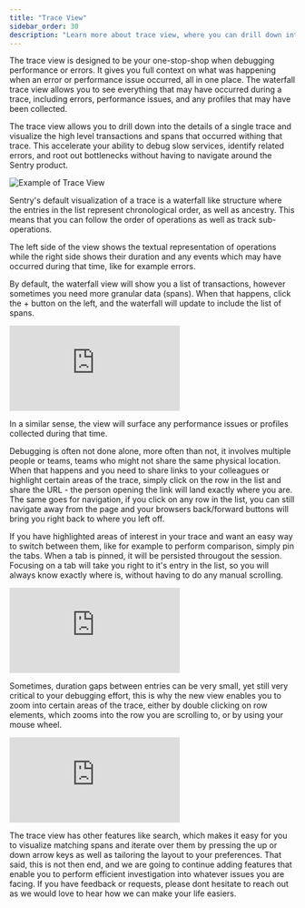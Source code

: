 ```yaml
---
title: "Trace View"
sidebar_order: 30
description: "Learn more about trace view, where you can drill down into the details of a single trace, allowing you to debug slow services, identify related errors, and find other bottlenecks."
---
```


The trace view is designed to be your one-stop-shop when debugging performance or errors. It gives you full context on what was happening when an error or performance issue occurred, all in one place. The waterfall trace view allows you to see everything that may have occurred during a trace, including errors, performance issues, and any profiles that may have been collected.

The trace view allows you to drill down into the details of a single trace and visualize the high level transactions and spans that occurred withing that trace. This accelerate your ability to debug slow services, identify related errors, and root out bottlenecks without having to navigate around the Sentry product.

![Example of Trace View](./img/trace-view.png)

Sentry's default visualization of a trace is a waterfall like structure where the entries in the list represent chronological order, as well as ancestry. This means that you can follow the order of operations as well as track sub-operations.

The left side of the view shows the textual representation of operations while the right side shows their duration and any events which may have occurred during that time, like for example errors.

By default, the waterfall view will show you a list of transactions, however sometimes you need more granular data (spans). When that happens, click the + button on the left, and the waterfall will update to include the list of spans.

<div
  style={{
    height: "0px",
    paddingBottom: "calc(66.66% + 41px)",
    position: "relative",
    width: "100%",
  }}
>
  <iframe
    src="https://demo.arcade.software/25H9paIDvBOQp5T3pFeW?embed&show_copy_link=true"
    title="Trace Details — Performance — sentry — Sentry"
    frameborder="0"
    loading="lazy"
    webkitallowfullscreen
    mozallowfullscreen
    allowfullscreen
    allow="clipboard-write"
    style={{
      colorScheme: "light",
      height: "100%",
      left: "0px",
      position: "absolute",
      top: "0px",
      width: "100%",
    }}
    title="Trace view -> Error"
  ></iframe>
</div>

In a similar sense, the view will surface any performance issues or profiles collected during that time.

Debugging is often not done alone, more often than not, it involves multiple people or teams, teams who might not share the same physical location. When that happens and you need to share links to your colleagues or highlight certain areas of the trace, simply click on the row in the list and share the URL - the person opening the link will land exactly where you are. The same goes for navigation, if you click on any row in the list, you can still navigate away from the page and your browsers back/forward buttons will bring you right back to where you left off.

If you have highlighted areas of interest in your trace and want an easy way to switch between them, like for example to perform comparison, simply pin the tabs. When a tab is pinned, it will be persisted througout the session. Focusing on a tab will take you right to it's entry in the list, so you will always know exactly where is, without having to do any manual scrolling.

<div
  style={{
    height: "0px",
    paddingBottom: "calc(66.66% + 41px)",
    position: "relative",
    width: "100%",
  }}
>
  <iframe
    src="https://demo.arcade.software/yP3PFytK0ckfetjJTe52?embed&show_copy_link=true"
    title="Sentry"
    frameborder="0"
    loading="lazy"
    webkitallowfullscreen
    mozallowfullscreen
    allowfullscreen
    allow="clipboard-write"
    style={{
      colorScheme: "light",
      height: "100%",
      left: "0px",
      position: "absolute",
      top: "0px",
      width: "100%",
    }}
    title="Trace view - Tabbing"
  ></iframe>
</div>

Sometimes, duration gaps between entries can be very small, yet still very critical to your debugging effort, this is why the new view enables you to zoom into certain areas of the trace, either by double clicking on row elements, which zooms into the row you are scrolling to, or by using your mouse wheel.

<div
  style={{
    height: "0px",
    paddingBottom: "calc(66.66% + 41px)",
    position: "relative",
    width: "100%",
  }}
>
  <iframe
    src="https://demo.arcade.software/U8JbMjFJR1KRiP4G4j4E?embed&show_copy_link=true"
    title="Trace Details — Performance — sentry — Sentry"
    frameborder="0"
    loading="lazy"
    webkitallowfullscreen
    mozallowfullscreen
    allowfullscreen
    allow="clipboard-write"
    style={{
      colorScheme: "light",
      height: "100%",
      left: "0px",
      position: "absolute",
      top: "0px",
      width: "100%",
    }}
    title="Trace view - Zooming"
  ></iframe>
</div>

The trace view has other features like search, which makes it easy for you to visualize matching spans and iterate over them by pressing the up or down arrow keys as well as tailoring the layout to your preferences. That said, this is not then end, and we are going to continue adding features that enable you to perform efficient investigation into whatever issues you are facing. If you have feedback or requests, please dont hesitate to reach out as we would love to hear how we can make your life easiers.
